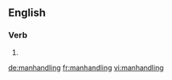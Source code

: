 ==English==

===Verb===
{{head|en}}

# {{present participle of|manhandle}}

[[de:manhandling]]
[[fr:manhandling]]
[[vi:manhandling]]